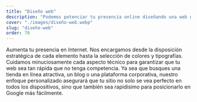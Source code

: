 ```yaml
---
title: "Diseño web"
description: "Podemos potenciar tu presencia online diseñando una web ultrarápida. Nos ocupamos de cada detalle para que tu sitio cargue a la máxima velocidad y consiga enamorar a Google."
cover: "./images/diseño-web.webp"
slug: "diseño-web"
order: 70
---
```


<div class="container prose-2xl *:[h2]:font-bold *:[h2]:uppercase *:[h2]:leading-tight *:[h3]:font-bold">
  Aumenta tu presencia en Internet. Nos encargamos desde la disposición
  estratégica de cada elemento hasta la selección de colores y tipografías.
  Cuidamos minuciosamente cada aspecto técnico para garantizar que tu web sea
  tan rápida que no tenga competencia. Ya sea que busques una tienda en línea
  atractiva, un blog o una plataforma corporativa, nuestro enfoque personalizado
  asegurará que tu sitio no solo se vea perfecto en todos los dispositivos, sino
  que también sea rapidísimo para posicionarlo en Google más fácilmente.
</div>
